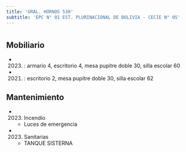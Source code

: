 ```yaml
---
title: 'GRAL. HORNOS 530'
subtitle: 'EPC N° 01 EST. PLURINACIONAL DE BOLIVIA - CECIE N° 05'
---
```


#


## Mobiliario

*  (2023) : armario 4, escritorio 4, mesa pupitre doble 30, silla escolar 60 

*  (2021) : escritorio 2, mesa pupitre doble 30, silla escolar 62 





## Mantenimiento

*  (2023) Incendio 
    + Luces de emergencia

*  (2023) Sanitarias 
    + TANQUE SISTERNA



